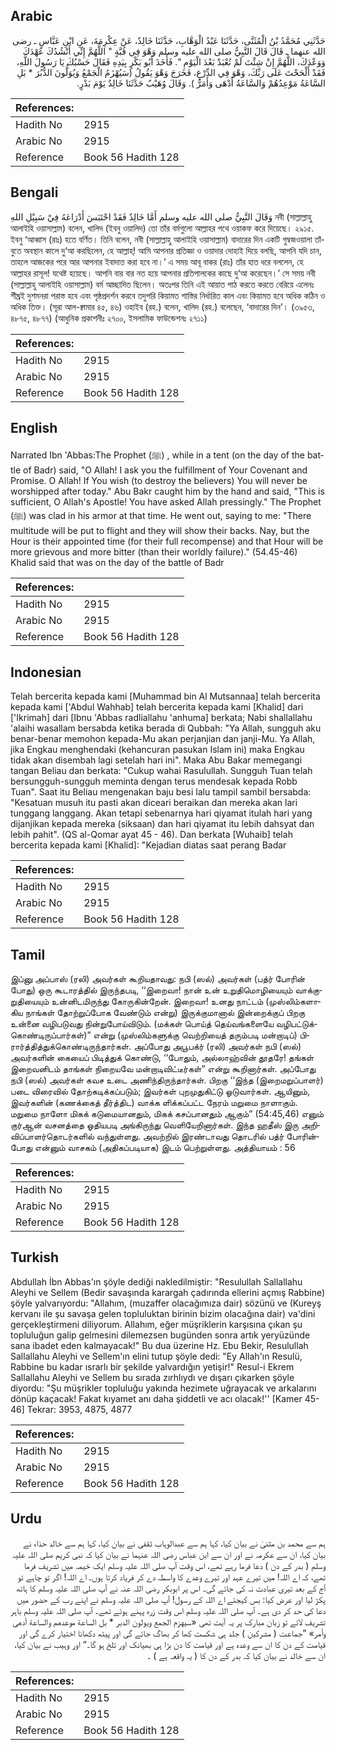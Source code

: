 ## Arabic


<div dir="rtl" lang="ar" style={{fontSize:'larger',backgroundColor:'#f8f9fa',padding:20}}>
حَدَّثَنِي مُحَمَّدُ بْنُ الْمُثَنَّى، حَدَّثَنَا عَبْدُ الْوَهَّابِ، حَدَّثَنَا خَالِدٌ، عَنْ عِكْرِمَةَ، عَنِ ابْنِ عَبَّاسٍ ـ رضى الله عنهما ـ قَالَ قَالَ النَّبِيُّ صلى الله عليه وسلم وَهْوَ فِي قُبَّةٍ ‏"‏ اللَّهُمَّ إِنِّي أَنْشُدُكَ عَهْدَكَ وَوَعْدَكَ، اللَّهُمَّ إِنْ شِئْتَ لَمْ تُعْبَدْ بَعْدَ الْيَوْمِ ‏"‏‏.‏ فَأَخَذَ أَبُو بَكْرٍ بِيَدِهِ فَقَالَ حَسْبُكَ يَا رَسُولَ اللَّهِ، فَقَدْ أَلْحَحْتَ عَلَى رَبِّكَ، وَهْوَ فِي الدِّرْعِ، فَخَرَجَ وَهْوَ يَقُولُ ‏(‏سَيُهْزَمُ الْجَمْعُ وَيُوَلُّونَ الدُّبُرَ * بَلِ السَّاعَةُ مَوْعِدُهُمْ وَالسَّاعَةُ أَدْهَى وَأَمَرُّ ‏)‏‏.‏ وَقَالَ وُهَيْبٌ حَدَّثَنَا خَالِدٌ يَوْمَ بَدْرٍ‏.‏
</div>
<div style={{backgroundColor:'#f8f9fa',padding:20, marginBottom: 10}}><table> <thead> <tr> <th>References:</th> <th></th> </tr> </thead> <tbody><tr><td>Hadith No</td><td>2915</td></tr><tr><td>Arabic No</td><td>2915</td></tr><tr><td>Reference</td><td>Book 56 Hadith 128</td></tr></tbody></table></div>

## Bengali


<div dir="ltr" lang="bn" style={{fontSize:'larger',backgroundColor:'#f8f9fa',padding:20}}>
وَقَالَ النَّبِيُّ صلى الله عليه وسلم أَمَّا خَالِدٌ فَقَدْ احْتَبَسَ أَدْرَاعَهُ فِيْ سَبِيْلِ اللهِ নবী (সাল্লাল্লাহু আলাইহি ওয়াসাল্লাম) বলেন, খালিদ (ইবনু ওয়ালিদ) তো তাঁর বর্মগুলো আল্লাহর পথে ওয়াকফ করে দিয়েছে। ২৯১৫. ইবনু ‘আব্বাস (রাঃ) হতে বর্ণিত। তিনি বলেন, নবী (সাল্লাল্লাহু আলাইহি ওয়াসাল্লাম) বাদারের দিন একটি গুম্বজওয়ালা তাঁবুতে অবস্থান কালে দু‘আ করছিলেন, হে আল্লাহ্! আমি আপনার প্রতিজ্ঞা ও ওয়াদার দোহাই দিয়ে বলছি, আপনি যদি চান, তাহলে আজকের পরে আর আপনার ইবাদাত করা হবে না।’ এ সময় আবূ বাকর (রাঃ) তাঁর হাত ধরে বললেন, হে আল্লাহর রাসূল! যথেষ্ট হয়েছে। আপনি বার বার নত হয়ে আপনার প্রতিপালকের কাছে দু‘আ করেছেন।’ সে সময় নবী (সাল্লাল্লাহু আলাইহি ওয়াসাল্লাম) বর্ম আচ্ছাদিত ছিলেন। অতঃপর তিনি এই আয়াত পাঠ করতে করতে বেরিয়ে এলেনঃ শীঘ্রই দুশমনরা পরাস্ত হবে এবং পৃষ্ঠপ্রদর্শন করবে তদুপরি কিয়ামত শাস্তির নির্ধারিত কাল এবং কিয়ামত হবে অধিক কঠিন ও অধিক তিক্ত। (সূরা আল-ক্বামার ৪৫, ৪৬) ওহাইব (রহ.) বলেন, খালিদ (রহ.) বলেছেন, ‘বাদারের দিন’। (৩৯৫৩, ৪৮৭৫, ৪৮৭৭) (আধুনিক প্রকাশনীঃ ২৭০০, ইসলামিক ফাউন্ডেশনঃ ২৭১১)
</div>
<div style={{backgroundColor:'#f8f9fa',padding:20, marginBottom: 10}}><table> <thead> <tr> <th>References:</th> <th></th> </tr> </thead> <tbody><tr><td>Hadith No</td><td>2915</td></tr><tr><td>Arabic No</td><td>2915</td></tr><tr><td>Reference</td><td>Book 56 Hadith 128</td></tr></tbody></table></div>

## English


<div dir="ltr" lang="en" style={{fontSize:'larger',backgroundColor:'#f8f9fa',padding:20}}>
Narrated Ibn 'Abbas:The Prophet (ﷺ) , while in a tent (on the day of the battle of Badr) said, "O Allah! I ask you the fulfillment of Your Covenant and Promise. O Allah! If You wish (to destroy the believers) You will never be worshipped after today." Abu Bakr caught him by the hand and said, "This is sufficient, O Allah's Apostle! You have asked Allah pressingly." The Prophet (ﷺ) was clad in his armor at that time. He went out, saying to me: "There multitude will be put to flight and they will show their backs. Nay, but the Hour is their appointed time (for their full recompense) and that Hour will be more grievous and more bitter (than their worldly failure)." (54.45-46) Khalid said that was on the day of the battle of Badr
</div>
<div style={{backgroundColor:'#f8f9fa',padding:20, marginBottom: 10}}><table> <thead> <tr> <th>References:</th> <th></th> </tr> </thead> <tbody><tr><td>Hadith No</td><td>2915</td></tr><tr><td>Arabic No</td><td>2915</td></tr><tr><td>Reference</td><td>Book 56 Hadith 128</td></tr></tbody></table></div>

## Indonesian


<div dir="ltr" lang="id" style={{fontSize:'larger',backgroundColor:'#f8f9fa',padding:20}}>
Telah bercerita kepada kami [Muhammad bin Al Mutsannaa] telah bercerita kepada kami ['Abdul Wahhab] telah bercerita kepada kami [Khalid] dari ['Ikrimah] dari [Ibnu 'Abbas radliallahu 'anhuma] berkata; Nabi shallallahu 'alaihi wasallam bersabda ketika berada di Qubbah: "Ya Allah, sungguh aku benar-benar memohon kepada-Mu akan perjanjian dan janji-Mu. Ya Allah, jika Engkau menghendaki (kehancuran pasukan Islam ini) maka Engkau tidak akan disembah lagi setelah hari ini". Maka Abu Bakar memegangi tangan Beliau dan berkata: "Cukup wahai Rasulullah. Sungguh Tuan telah bersungguh-sungguh meminta dengan terus mendesak kepada Robb Tuan". Saat itu Beliau mengenakan baju besi lalu tampil sambil bersabda: "Kesatuan musuh itu pasti akan diceari beraikan dan mereka akan lari tunggang langgang. Akan tetapi sebenarnya hari qiyamat itulah hari yang dijanjikan kepada mereka (siksaan) dan hari qiyamat itu lebih dahsyat dan lebih pahit". (QS al-Qomar ayat 45 - 46). Dan berkata [Wuhaib] telah bercerita kepada kami [Khalid]: "Kejadian diatas saat perang Badar
</div>
<div style={{backgroundColor:'#f8f9fa',padding:20, marginBottom: 10}}><table> <thead> <tr> <th>References:</th> <th></th> </tr> </thead> <tbody><tr><td>Hadith No</td><td>2915</td></tr><tr><td>Arabic No</td><td>2915</td></tr><tr><td>Reference</td><td>Book 56 Hadith 128</td></tr></tbody></table></div>

## Tamil


<div dir="ltr" lang="ta" style={{fontSize:'larger',backgroundColor:'#f8f9fa',padding:20}}>
இப்னு அப்பாஸ் (ரலி) அவர்கள் கூறியதாவது: நபி (ஸல்) அவர்கள் (பத்ர் போரின் போது) ஒரு கூடாரத்தில் இருந்தபடி, ‘‘இறைவா! நான் உன் உறுதிமொழியையும் வாக்குறுதியையும் உன்னிடமிருந்து கோருகின்றேன். இறைவா! உனது நாட்டம் (முஸ்லிம்களாகிய நாங்கள் தோற்றுப்போக வேண்டும் என்று) இருக்குமானால் இன்றைக்குப் பிறகு உன்னை வழிபடுவது நின்றுபோய்விடும். (மக்கள் பொய்த் தெய்வங்களையே வழிபட்டுக்கொண்டிருப்பார்கள்)” என்று (முஸ்லிம்களுக்கு வெற்றியைத் தரும்படி மன்றாடிப்) பிரார்த்தித்துக்கொண்டிருந்தார்கள். அப்போது அபூபக்ர் (ரலி) அவர்கள் நபி (ஸல்) அவர்களின் கையைப் பிடித்துக் கொண்டு, ‘‘போதும், அல்லாஹ்வின் தூதரே! தங்கள் இறைவனிடம் தாங்கள் நிறையவே மன்றாடிவிட்டீர்கள்” என்று கூறினார்கள். அப்போது நபி (ஸல்) அவர்கள் கவச உடை அணிந்திருந்தார்கள். பிறகு ‘‘இந்த (இறைமறுப்பாளர்) படை விரைவில் தோற்கடிக்கப்படும்; இவர்கள் புறமுதுகிட்டு ஓடுவார்கள். ஆயினும், இவர்களின் (கணக்கைத் தீர்த்திட) வாக்க ளிக்கப்பட்ட நேரம் மறுமை நாளாகும். மறுமை நாளோ மிகக் கடுமையானதும், மிகக் கசப்பானதும் ஆகும்” (54:45,46) எனும் குர்ஆன் வசனத்தை ஓதியபடி அங்கிருந்து வெளியேறினார்கள். இந்த ஹதீஸ் இரு அறிவிப்பாளர்தொடர்களில் வந்துள்ளது. அவற்றில் இரண்டாவது தொடரில் பத்ர் போரின்போது என்னும் வாசகம் (அதிகப்படியாக) இடம் பெற்றுள்ளது. அத்தியாயம் : 56
</div>
<div style={{backgroundColor:'#f8f9fa',padding:20, marginBottom: 10}}><table> <thead> <tr> <th>References:</th> <th></th> </tr> </thead> <tbody><tr><td>Hadith No</td><td>2915</td></tr><tr><td>Arabic No</td><td>2915</td></tr><tr><td>Reference</td><td>Book 56 Hadith 128</td></tr></tbody></table></div>

## Turkish


<div dir="ltr" lang="tr" style={{fontSize:'larger',backgroundColor:'#f8f9fa',padding:20}}>
Abdullah İbn Abbas'ın şöyle dediği nakledilmiştir: "Resulullah Sallallahu Aleyhi ve Sellem (Bedir savaşında karargah çadırında ellerini açmış Rabbine) şöyle yalvarıyordu: "Allahım, (muzaffer olacağımıza dair) sözünü ve (Kureyş kervanı ile şu savaşa gelen topluluktan birinin bizim olacağına dair) va'dini gerçekleştirmeni diliyorum. Allahım, eğer müşriklerin karşısına çıkan şu topluluğun galip gelmesini dilemezsen bugünden sonra artık yeryüzünde sana ibadet eden kalmayacak!" Bu dua üzerine Hz. Ebu Bekir, Resulullah Sallallahu Aleyhi ve Sellem'ın elini tutup şöyle dedi: "Ey Allah'ın Resulü, Rabbine bu kadar ısrarlı bir şekilde yalvardığın yetişir!" Resul-i Ekrem Sallallahu Aleyhi ve Sellem bu sırada zırhlıydı ve dışarı çıkarken şöyle diyordu: "Şu müşrikler topluluğu yakında hezimete uğrayacak ve arkalarını dönüp kaçacak! Fakat kıyamet anı daha şiddetli ve acı olacak!'' [Kamer 45-46] Tekrar: 3953, 4875, 4877
</div>
<div style={{backgroundColor:'#f8f9fa',padding:20, marginBottom: 10}}><table> <thead> <tr> <th>References:</th> <th></th> </tr> </thead> <tbody><tr><td>Hadith No</td><td>2915</td></tr><tr><td>Arabic No</td><td>2915</td></tr><tr><td>Reference</td><td>Book 56 Hadith 128</td></tr></tbody></table></div>

## Urdu


<div dir="rtl" lang="ur" style={{fontSize:'larger',backgroundColor:'#f8f9fa',padding:20}}>
ہم سے محمد بن مثنیٰ نے بیان کیا، کہا ہم سے عبدالوہاب ثقفی نے بیان کیا، کہا ہم سے خالد حذاء نے بیان کیا، ان سے عکرمہ نے اور ان سے ابن عباس رضی اللہ عنہما نے بیان کیا کہ نبی کریم صلی اللہ علیہ وسلم ( بدر کے دن ) دعا فرما رہے تھے، اس وقت آپ صلی اللہ علیہ وسلم ایک خیمہ میں تشریف فرما تھے، کہ اے اللہ! میں تیرے عہد اور تیرے وعدے کا واسطہ دے کر فریاد کرتا ہوں۔ اے اللہ! اگر تو چاہے تو آج کے بعد تیری عبادت نہ کی جائے گی۔ اس پر ابوبکر رضی اللہ عنہ نے آپ صلی اللہ علیہ وسلم کا ہاتھ پکڑ لیا اور عرض کیا: بس کیجئے اے اللہ کے رسول! آپ صلی اللہ علیہ وسلم نے اپنے رب کے حضور میں دعا کی حد کر دی ہے۔ آپ صلی اللہ علیہ وسلم اس وقت زرہ پہنے ہوئے تھے۔ آپ صلی اللہ علیہ وسلم باہر تشریف لائے تو زبان مبارک پر یہ آیت تھی «سيهزم الجمع ويولون الدبر * بل الساعة موعدهم والساعة أدهى وأمر» ”جماعت ( مشرکین ) جلد ہی شکست کھا کر بھاگ جائے گی اور پیٹھ دکھانا اختیار کرے گی اور قیامت کے دن کا ان سے وعدہ ہے اور قیامت کا دن بڑا ہی بھیانک اور تلخ ہو گا۔“ اور وہیب نے بیان کیا، ان سے خالد نے بیان کیا کہ بدر کے دن کا ( یہ واقعہ ہے ) ۔
</div>
<div style={{backgroundColor:'#f8f9fa',padding:20, marginBottom: 10}}><table> <thead> <tr> <th>References:</th> <th></th> </tr> </thead> <tbody><tr><td>Hadith No</td><td>2915</td></tr><tr><td>Arabic No</td><td>2915</td></tr><tr><td>Reference</td><td>Book 56 Hadith 128</td></tr></tbody></table></div>